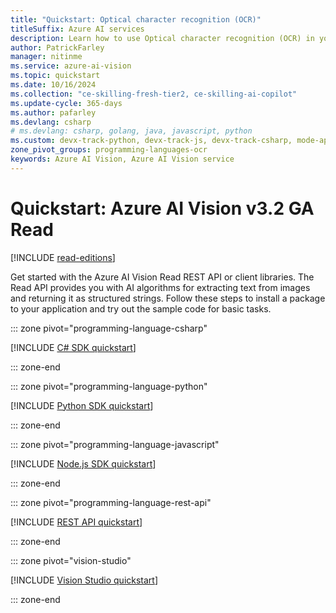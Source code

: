 ```yaml
---
title: "Quickstart: Optical character recognition (OCR)"
titleSuffix: Azure AI services
description: Learn how to use Optical character recognition (OCR) in your application through a native client library in the language of your choice.
author: PatrickFarley
manager: nitinme
ms.service: azure-ai-vision
ms.topic: quickstart
ms.date: 10/16/2024
ms.collection: "ce-skilling-fresh-tier2, ce-skilling-ai-copilot"
ms.update-cycle: 365-days
ms.author: pafarley
ms.devlang: csharp
# ms.devlang: csharp, golang, java, javascript, python
ms.custom: devx-track-python, devx-track-js, devx-track-csharp, mode-api, devx-track-dotnet, devx-track-extended-java
zone_pivot_groups: programming-languages-ocr
keywords: Azure AI Vision, Azure AI Vision service
---
```


# Quickstart: Azure AI Vision v3.2 GA Read

[!INCLUDE [read-editions](../includes/read-editions.md)]

Get started with the Azure AI Vision Read REST API or client libraries. The Read API provides you with AI algorithms for extracting text from images and returning it as structured strings. Follow these steps to install a package to your application and try out the sample code for basic tasks.

::: zone pivot="programming-language-csharp"

[!INCLUDE [C# SDK quickstart](../includes/quickstarts-sdk/csharp-sdk.md)]

::: zone-end

::: zone pivot="programming-language-python"

[!INCLUDE [Python SDK quickstart](../includes/quickstarts-sdk/python-sdk.md)]

::: zone-end

::: zone pivot="programming-language-javascript"

[!INCLUDE [Node.js SDK quickstart](../includes/quickstarts-sdk/node-sdk.md)]

::: zone-end

::: zone pivot="programming-language-rest-api"

[!INCLUDE [REST API quickstart](../includes/curl-quickstart.md)]

::: zone-end

::: zone pivot="vision-studio"

[!INCLUDE [Vision Studio quickstart](../includes/ocr-studio-quickstart.md)]

::: zone-end
